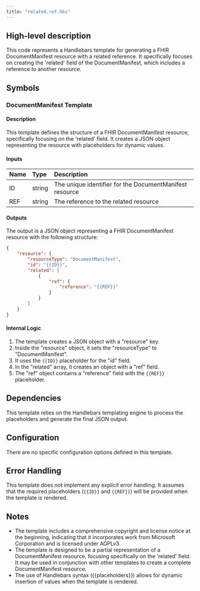 ```yaml
---
title: "related.ref.hbs"
---
```


## High-level description
This code represents a Handlebars template for generating a FHIR DocumentManifest resource with a related reference. It specifically focuses on creating the 'related' field of the DocumentManifest, which includes a reference to another resource.

## Symbols

### DocumentManifest Template
#### Description
This template defines the structure of a FHIR DocumentManifest resource, specifically focusing on the 'related' field. It creates a JSON object representing the resource with placeholders for dynamic values.

#### Inputs
| Name | Type | Description |
|:-----|:-----|:------------|
| ID | string | The unique identifier for the DocumentManifest resource |
| REF | string | The reference to the related resource |

#### Outputs
The output is a JSON object representing a FHIR DocumentManifest resource with the following structure:
```json
{
    "resource": {
        "resourceType": "DocumentManifest",
        "id": "{{ID}}",
        "related": [
            {
                "ref": {
                    "reference": "{{REF}}"
                }
            }
        ]
    }
}
```

#### Internal Logic
1. The template creates a JSON object with a "resource" key.
2. Inside the "resource" object, it sets the "resourceType" to "DocumentManifest".
3. It uses the `{{ID}}` placeholder for the "id" field.
4. In the "related" array, it creates an object with a "ref" field.
5. The "ref" object contains a "reference" field with the `{{REF}}` placeholder.

## Dependencies
This template relies on the Handlebars templating engine to process the placeholders and generate the final JSON output.

## Configuration
There are no specific configuration options defined in this template.

## Error Handling
This template does not implement any explicit error handling. It assumes that the required placeholders (`{{ID}}` and `{{REF}}`) will be provided when the template is rendered.

## Notes
- The template includes a comprehensive copyright and license notice at the beginning, indicating that it incorporates work from Microsoft Corporation and is licensed under AGPLv3.
- The template is designed to be a partial representation of a DocumentManifest resource, focusing specifically on the 'related' field. It may be used in conjunction with other templates to create a complete DocumentManifest resource.
- The use of Handlebars syntax ({{placeholders}}) allows for dynamic insertion of values when the template is rendered.